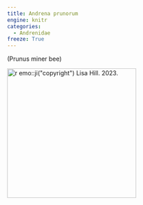 ```yaml
---
title: Andrena prunorum
engine: knitr
categories:
  - Andrenidae
freeze: True
---
```

(Prunus miner bee)

[![`r emo::ji("copyright")` Lisa Hill. 2023.](/files/no_bee.png){height=300}](https://inaturalist.ca/observations/183600367)
